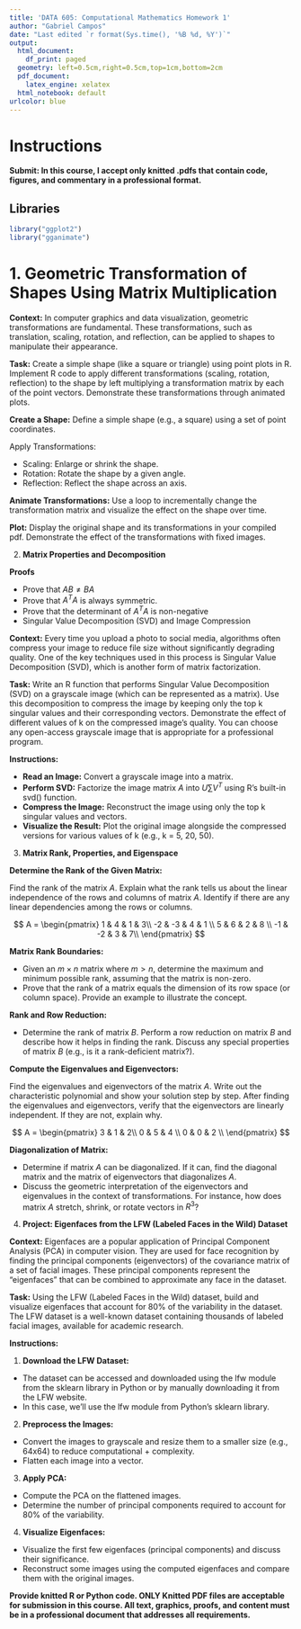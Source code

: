 ```yaml
---
title: 'DATA 605: Computational Mathematics Homework 1'
author: "Gabriel Campos"
date: "Last edited `r format(Sys.time(), '%B %d, %Y')`"
output:
  html_document:
    df_print: paged
  geometry: left=0.5cm,right=0.5cm,top=1cm,bottom=2cm
  pdf_document:
    latex_engine: xelatex
  html_notebook: default
urlcolor: blue
---
```


# Instructions

**Submit: In this course, I accept only knitted .pdfs that contain code, figures, and commentary in a professional format.**

## Libraries

```r
library("ggplot2")
library("gganimate")
```


# 1.  **Geometric Transformation of Shapes Using Matrix Multiplication**

**Context:** In computer graphics and data visualization, geometric transformations are fundamental. These transformations, such as translation, scaling, rotation, and reflection, can be applied to shapes to manipulate their appearance.

**Task:** Create a simple shape (like a square or triangle) using point plots in R. Implement R code to apply different transformations (scaling, rotation, reflection) to the shape by left multiplying a transformation matrix by each of the point vectors. Demonstrate these transformations through animated plots.

**Create a Shape:** Define a simple shape (e.g., a square) using a set of point coordinates.

Apply Transformations:

* Scaling: Enlarge or shrink the shape.
* Rotation: Rotate the shape by a given angle.
* Reflection: Reflect the shape across an axis.

**Animate Transformations:** Use a loop to incrementally change the transformation matrix and visualize the effect on the shape over time.

**Plot:** Display the original shape and its transformations in your compiled pdf.  Demonstrate the effect of the transformations with fixed images. 

2.  **Matrix Properties and Decomposition**

**Proofs**

* Prove that $AB\neq BA$
* Prove that $A^T A$ is always symmetric.
* Prove that the determinant of $A^T A$ is non-negative
* Singular Value Decomposition (SVD) and Image Compression

**Context:**  Every time you upload a photo to social media, algorithms often compress your image to reduce file size without significantly degrading quality. One of the key techniques used in this process is Singular Value Decomposition (SVD), which is another form of matrix factorization.

**Task:**  Write an R function that performs Singular Value Decomposition (SVD) on a grayscale image (which can be represented as a matrix). Use this decomposition to compress the image by keeping only the top k singular values and their corresponding vectors. Demonstrate the effect of different values of k on the compressed image's quality. You can choose any open-access grayscale image that is appropriate for a professional program.  

**Instructions:**

* **Read an Image:** Convert a grayscale image into a matrix.
* **Perform SVD:** Factorize the image matrix $A$ into $U \sum V^T$ using R's built-in svd() function.
* **Compress the Image:** Reconstruct the image using only the top k singular values and vectors.
* **Visualize the Result:** Plot the original image alongside the compressed versions for various values of k (e.g., k = 5, 20, 50).

3.  **Matrix Rank, Properties, and Eigenspace**

**Determine the Rank of the Given Matrix:**

Find the rank of the matrix $A$. Explain what the rank tells us about the linear independence of the rows and columns of matrix $A$. Identify if there are any linear dependencies among the rows or columns.

$$
A = \begin{pmatrix}
1 & 4 & 1 & 3\\
-2 & -3 & 4 & 1 \\
5 & 6 & 2 & 8 \\
-1 & -2 & 3 & 7\\
\end{pmatrix}
$$

**Matrix Rank Boundaries:**

* Given an $m\times n$ matrix where $m > n$, determine the maximum and minimum possible rank, assuming that the matrix is non-zero.
* Prove that the rank of a matrix equals the dimension of its row space (or column space). Provide an example to illustrate the concept.

**Rank and Row Reduction:**

* Determine the rank of matrix $B$. Perform a row reduction on matrix $B$ and describe how it helps in finding the rank. Discuss any special properties of matrix $B$ (e.g., is it a rank-deficient matrix?).
 

**Compute the Eigenvalues and Eigenvectors:**

Find the eigenvalues and eigenvectors of the matrix $A$.  Write out the characteristic polynomial and show your solution step by step. After finding the eigenvalues and eigenvectors, verify that the eigenvectors are linearly independent. If they are not, explain why.

$$
A = \begin{pmatrix}
3 & 1 & 2\\
0 & 5 & 4 \\
0 & 0 & 2 \\
\end{pmatrix}
$$

**Diagonalization of Matrix:**

* Determine if matrix $A$ can be diagonalized. If it can, find the diagonal matrix and the matrix of eigenvectors that diagonalizes $A$.
* Discuss the geometric interpretation of the eigenvectors and eigenvalues in the context of transformations. For instance, how does matrix $A$ stretch, shrink, or rotate vectors in $R^3$?

4.  **Project: Eigenfaces from the LFW (Labeled Faces in the Wild) Dataset**

**Context:** Eigenfaces are a popular application of Principal Component Analysis (PCA) in computer vision. They are used for face recognition by finding the principal components (eigenvectors) of the covariance matrix of a set of facial images. These principal components represent the "eigenfaces" that can be combined to approximate any face in the dataset.

**Task:** Using the LFW (Labeled Faces in the Wild) dataset, build and visualize eigenfaces that account for 80% of the variability in the dataset. The LFW dataset is a well-known dataset containing thousands of labeled facial images, available for academic research.

**Instructions:**

1. **Download the LFW Dataset:**

+ The dataset can be accessed and downloaded using the lfw module from the sklearn library in Python or by manually downloading it from the LFW website.
+ In this case, we'll use the lfw module from Python's sklearn library.

2. **Preprocess the Images:**

+ Convert the images to grayscale and resize them to a smaller size (e.g., 64x64) to reduce computational + complexity.
+ Flatten each image into a vector.

3. **Apply PCA:**

+ Compute the PCA on the flattened images.
+ Determine the number of principal components required to account for 80% of the variability.

4. **Visualize Eigenfaces:**

+ Visualize the first few eigenfaces (principal components) and discuss their significance.
+ Reconstruct some images using the computed eigenfaces and compare them with the original images.

**Provide knitted R or Python code.  ONLY Knitted PDF files are acceptable for submission in this course.  All text, graphics, proofs, and content must be in a professional document that addresses all requirements. **
